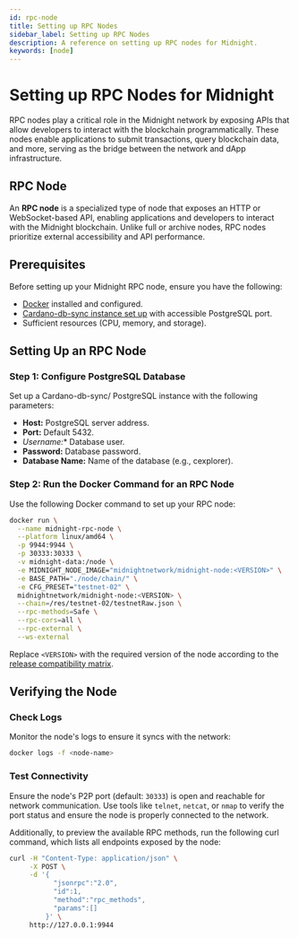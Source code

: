 ```yaml
---
id: rpc-node
title: Setting up RPC Nodes
sidebar_label: Setting up RPC Nodes
description: A reference on setting up RPC nodes for Midnight.
keywords: [node]
---
```


# Setting up RPC Nodes for Midnight

RPC nodes play a critical role in the Midnight network by exposing APIs that allow developers to interact with the blockchain programmatically. These nodes enable applications to submit transactions, query blockchain data, and more, serving as the bridge between the network and dApp infrastructure.

## RPC Node

An **RPC node** is a specialized type of node that exposes an HTTP or WebSocket-based API, enabling applications and developers to interact with the Midnight blockchain. Unlike full or archive nodes, RPC nodes prioritize external accessibility and API performance.

## Prerequisites

Before setting up your Midnight RPC node, ensure you have the following:

* [Docker](https://docs.docker.com/engine/install/) installed and configured.
* [Cardano-db-sync instance set up](./cardano-db-sync) with accessible PostgreSQL port.
* Sufficient resources (CPU, memory, and storage).

## Setting Up an RPC Node

### Step 1: Configure PostgreSQL Database

Set up a Cardano-db-sync/ PostgreSQL instance with the following parameters:

* **Host:** PostgreSQL server address.
* **Port:** Default 5432.
* *Username:** Database user.
* **Password:** Database password.
* **Database Name:** Name of the database (e.g., cexplorer).

### Step 2: Run the Docker Command for an RPC Node

Use the following Docker command to set up your RPC node:

```bash
docker run \
  --name midnight-rpc-node \
  --platform linux/amd64 \
  -p 9944:9944 \
  -p 30333:30333 \
  -v midnight-data:/node \
  -e MIDNIGHT_NODE_IMAGE="midnightnetwork/midnight-node:<VERSION>" \
  -e BASE_PATH="./node/chain/" \
  -e CFG_PRESET="testnet-02" \
  midnightnetwork/midnight-node:<VERSION> \
  --chain=/res/testnet-02/testnetRaw.json \
  --rpc-methods=Safe \
  --rpc-cors=all \
  --rpc-external \
  --ws-external
```

Replace `<VERSION>` with the required version of the node according to the [release compatibility matrix](../../relnotes/comp-matrix).


## Verifying the Node

### Check Logs

Monitor the node's logs to ensure it syncs with the network:

```bash
docker logs -f <node-name>
```

### Test Connectivity

Ensure the node's P2P port (default: `30333`) is open and reachable for network communication. Use tools like `telnet`, `netcat`, or `nmap` to verify the port status and ensure the node is properly connected to the network.

Additionally, to preview the available RPC methods, run the following curl command, which lists all endpoints exposed by the node:

```bash
curl -H "Content-Type: application/json" \
     -X POST \
     -d '{
           "jsonrpc":"2.0",
           "id":1,
           "method":"rpc_methods",
           "params":[]
         }' \
     http://127.0.0.1:9944
```
